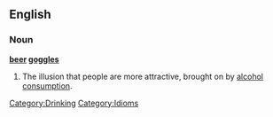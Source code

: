 ==English==
===Noun===
'''[[beer]] [[goggles]]'''
# The illusion that people are more attractive, brought on by [[alcohol]] [[consumption]].
[[Category:Drinking]]
[[Category:Idioms]]